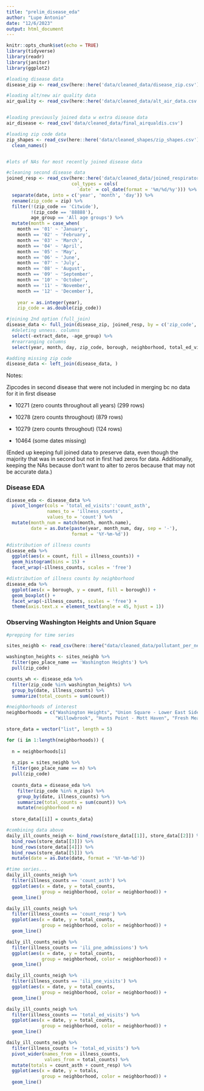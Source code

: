 ```yaml
---
title: "prelim_disease_eda"
author: "Lupe Antonio"
date: "12/6/2023"
output: html_document
---
```


```r
knitr::opts_chunk$set(echo = TRUE)
library(tidyverse)
library(readr)
library(janitor)
library(ggplot2)
```

```r
#loading disease data
disease_zip <- read_csv(here::here('data/cleaned_data/disease_zip.csv'))

#loading alt/new air quality data
air_quality <- read_csv(here::here('data/cleaned_data/alt_air_data.csv'))


#loading previously joined data w extra disease data
air_disease <- read_csv('data/cleaned_data/final_airqualdis.csv')

#loading zip code data
zip_shapes <- read_csv(here::here('data/cleaned_shapes/zip_shapes.csv')) %>%
  clean_names()


#lots of NAs for most recently joined disease data
```


```r
#cleaning second disease data
joined_resp <- read_csv(here::here('data/cleaned_data/joined_respiratory.csv'),
                        col_types = cols(
                          `date` = col_date(format = '%m/%d/%y'))) %>%
  separate(date, into = c('year', 'month', 'day')) %>%
  rename(zip_code = zip) %>%
  filter(!(zip_code == 'Citwide'),
         !(zip_code == '88888'),
         age_group == 'All age groups') %>%
  mutate(month = case_when(
    month == '01' ~ 'January',
    month == '02' ~ 'February',
    month == '03' ~ 'March',
    month == '04' ~ 'April',
    month == '05' ~ 'May',
    month == '06' ~ 'June',
    month == '07' ~ 'July',
    month == '08' ~ 'August',
    month == '09' ~ 'September',
    month == '10' ~ 'October',
    month == '11' ~ 'November',
    month == '12' ~ 'December'),
    
    year = as.integer(year),
    zip_code = as.double(zip_code))
```


```r
#joining 2nd option (full_join)
disease_data <- full_join(disease_zip, joined_resp, by = c('zip_code', 'year', 'month', 'day')) %>%
  #deleting unness. columns
  select(-extract_date, -age_group) %>%
  #rearranging columns
  select(year, month, day, zip_code, borough, neighborhood, total_ed_visits, ili_pne_visits, ili_pne_admissions, count_resp, count_asth)
```

```r
#adding missing zip code
disease_data <- left_join(disease_data, )
```


Notes:

Zipcodes in second disease that were not included in merging bc no data for it in first disease

- 10271 (zero counts throughout all years) (299 rows)

- 10278 (zero counts throughout) (879 rows)

- 10279 (zero counts throughout) (124 rows)

- 10464 (some dates missing)

(Ended up keeping full joined data to preserve data, even though the majority that was in second but not in first had zeros for data. Additionally, keeping the NAs because don't want to alter to zeros because that may not be accurate data.)



### Disease EDA

```r
disease_eda <- disease_data %>%
  pivot_longer(cols = 'total_ed_visits':'count_asth',
               names_to = 'illness_counts',
               values_to = 'count') %>%
  mutate(month_num = match(month, month.name),
         date = as.Date(paste(year, month_num, day, sep = '-'),
                        format = '%Y-%m-%d'))
```

```r
#distribution of illness counts
disease_eda %>%
  ggplot(aes(x = count, fill = illness_counts)) +
  geom_histogram(bins = 15) + 
  facet_wrap(~illness_counts, scales = 'free')
```

```r
#distribution of illness counts by neighborhood
disease_eda %>%
  ggplot(aes(x = borough, y = count, fill = borough)) +
  geom_boxplot() +
  facet_wrap(~illness_counts, scales = 'free') +
  theme(axis.text.x = element_text(angle = 45, hjust = 1))
```


### Observing Washington Heights and Union Square

```r
#prepping for time series

sites_neighb <- read_csv(here::here("data/cleaned_data/pollutant_per_neighborhood.csv"))

washington_heights <- sites_neighb %>%
  filter(geo_place_name == 'Washington Heights') %>%
  pull(zip_code)

counts_wh <- disease_eda %>%
  filter(zip_code %in% washington_heights) %>%
  group_by(date, illness_counts) %>%
  summarize(total_counts = sum(count))
```

```r
#neighborhoods of interest
neighborhoods = c("Washington Heights", "Union Square - Lower East Side",
                  "Willowbrook", "Hunts Point - Mott Haven", "Fresh Meadows")

store_data = vector("list", length = 5)

for (i in 1:length(neighborhoods)) {
  
  n = neighborhoods[i]
  
  n_zips = sites_neighb %>%
  filter(geo_place_name == n) %>%
  pull(zip_code)
  
  counts_data = disease_eda %>%
    filter(zip_code %in% n_zips) %>%
    group_by(date, illness_counts) %>%
    summarize(total_counts = sum(count)) %>%
    mutate(neighborhood = n)
  
  store_data[[i]] = counts_data}
```

```r
#combining data above
daily_ill_counts_neigh <- bind_rows(store_data[[1]], store_data[[2]]) %>%
  bind_rows(store_data[[3]]) %>%
  bind_rows(store_data[[4]]) %>%
  bind_rows(store_data[[5]]) %>%
  mutate(date = as.Date(date, format = '%Y-%m-%d'))
```



```r
#time series...
daily_ill_counts_neigh %>%
  filter(illness_counts == 'count_asth') %>%
  ggplot(aes(x = date, y = total_counts,
             group = neighborhood, color = neighborhood)) +
  geom_line()
```


```r
daily_ill_counts_neigh %>%
  filter(illness_counts == 'count_resp') %>%
  ggplot(aes(x = date, y = total_counts,
             group = neighborhood, color = neighborhood)) +
  geom_line()
```


```r
daily_ill_counts_neigh %>%
  filter(illness_counts == 'ili_pne_admissions') %>%
  ggplot(aes(x = date, y = total_counts,
             group = neighborhood, color = neighborhood)) +
  geom_line()
```


```r
daily_ill_counts_neigh %>%
  filter(illness_counts == 'ili_pne_visits') %>%
  ggplot(aes(x = date, y = total_counts,
             group = neighborhood, color = neighborhood)) +
  geom_line()
```


```r
daily_ill_counts_neigh %>%
  filter(illness_counts == 'total_ed_visits') %>%
  ggplot(aes(x = date, y = total_counts,
             group = neighborhood, color = neighborhood)) +
  geom_line()
```


```r
daily_ill_counts_neigh %>%
  filter(illness_counts != 'total_ed_visits') %>%
  pivot_wider(names_from = illness_counts, 
              values_from = total_counts) %>%
  mutate(totals = count_asth + count_resp) %>%
  ggplot(aes(x = date, y = totals,
             group = neighborhood, color = neighborhood)) +
  geom_line()
```
